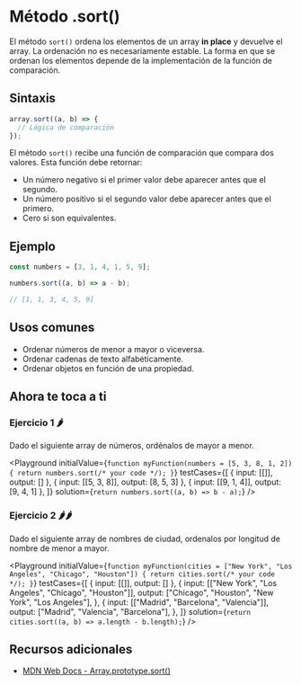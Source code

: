 
# Método .sort()

El método `sort()` ordena los elementos de un array **in place** y devuelve el array. La ordenación no es necesariamente estable. La forma en que se ordenan los elementos depende de la implementación de la función de comparación.

## Sintaxis

```jsx
array.sort((a, b) => {
  // Lógica de comparación
});
```

El método `sort()` recibe una función de comparación que compara dos valores. Esta función debe retornar:

- Un número negativo si el primer valor debe aparecer antes que el segundo.
- Un número positivo si el segundo valor debe aparecer antes que el primero.
- Cero si son equivalentes.

## Ejemplo

```jsx
const numbers = [3, 1, 4, 1, 5, 9];

numbers.sort((a, b) => a - b);

// [1, 1, 3, 4, 5, 9]
```

## Usos comunes

- Ordenar números de menor a mayor o viceversa.
- Ordenar cadenas de texto alfabéticamente.
- Ordenar objetos en función de una propiedad.

## Ahora te toca a ti

### Ejercicio 1 🌶️

Dado el siguiente array de números, ordénalos de mayor a menor.

<Playground
  initialValue={`
function myFunction(numbers = [5, 3, 8, 1, 2]) {
  return numbers.sort(/* your code */);
}
  `}
  testCases={[
    { input: [[]], output: [] },
    { input: [[5, 3, 8]], output: [8, 5, 3] },
    { input: [[9, 1, 4]], output: [9, 4, 1] },
  ]}
  solution={`return numbers.sort((a, b) => b - a);`}
/>

### Ejercicio 2 🌶️🌶️

Dado el siguiente array de nombres de ciudad, ordenalos por longitud de nombre de menor a mayor.

<Playground
  initialValue={`
function myFunction(cities = ["New York", "Los Angeles", "Chicago", "Houston"]) {
  return cities.sort(/* your code */);
}
  `}
  testCases={[
    { input: [[]], output: [] },
    {
      input: [["New York", "Los Angeles", "Chicago", "Houston"]],
      output: ["Chicago", "Houston", "New York", "Los Angeles"],
    },
    {
      input: [["Madrid", "Barcelona", "Valencia"]],
      output: ["Madrid", "Valencia", "Barcelona"],
    },
  ]}
  solution={`return cities.sort((a, b) => a.length - b.length);`}
/>

## Recursos adicionales

- [MDN Web Docs - Array.prototype.sort()](https://developer.mozilla.org/es/docs/Web/JavaScript/Reference/Global_Objects/Array/sort)
